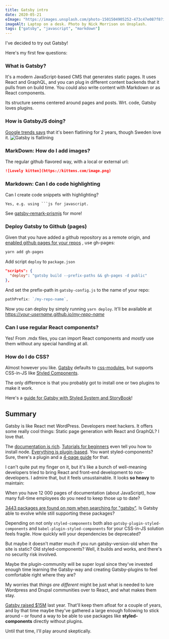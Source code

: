```yaml
---
title: Gatsby intro
date: 2020-05-21
eImage: "https://images.unsplash.com/photo-1501504905252-473c47e087f8?ixlib=rb-1.2.1&ixid=eyJhcHBfaWQiOjEyMDd9&auto=format&fit=crop&w=1867&q=80"
imageAlt: Laptop on a desk. Photo by Nick Morrison on Unsplash.
tags: ["gatsby", "javascript", "markdown"]
---
```


I've decided to try out Gatsby!

Here's my first few questions:

### What is Gatsby?

It's a modern JavaScript-based CMS that generates static pages.
It uses React and GraphQL, and you can plug in different content
backends that it pulls from on build time. You could also write
content with Markdown or as React components.

Its structure seems centered around pages and posts. Wrt. code, Gatsby loves plugins.

### How is GatsbyJS doing?

[Google trends says](https://trends.google.com/trends/explore?q=gatsbyjs)
that it's been flatlining for 2 years, though Sweden love it.
![Gatsby is flatlining](./gatsby-flatline.png)

### MarkDown: How do I add images?

The regular github flavored way, with a local or external url:

```markdown
![Lovely kitten](https://kittens.com/image.png)
```

### Markdown: Can I do code highlighting

Can I create code snippets with highlighting?

````text
Yes, e.g. using ```js for javascript.
````

See [gatsby-remark-prismjs](https://www.gatsbyjs.org/packages/gatsby-remark-prismjs/) for more!

### Deploy Gatsby to Github (pages)

Given that you have added a github repository as a remote origin, and
[enabled github pages for your repos](https://help.github.com/en/github/working-with-github-pages/configuring-a-publishing-source-for-your-github-pages-site)
, use gh-pages:

```bash
yarn add gh-pages
```

Add script `deploy` to `package.json`

```json
"scripts": {
  "deploy": "gatsby build --prefix-paths && gh-pages -d public"
},
```

And set the prefix-path in `gatsby-config.js` to the name of your repo:

```js
pathPrefix: `/my-repo-name`,
```

Now you can deploy by simply running `yarn deploy`. It'll be available at
[https://_your-username_.github.io/_my-repo-name_](https://tomfa.github.io/notes)

### Can I use regular React components?

Yes! From .mdx files, you can import React components and
*mostly* use them without any special handling at all. 

### How do I do CSS?

Almost however you like. [Gatsby](https://www.gatsbyjs.org/tutorial/part-two/)
defaults to [css-modules](https://github.com/css-modules/css-modules), but supports
CSS-in-JS like [Styled Components](https://www.gatsbyjs.org/docs/styled-components/).

The only difference is that you probably got to install one or two plugins to
make it work.

Here's a [guide for Gatsby with Styled System and StoryBook](https://pagepro.co/blog/getting-started-with-gatsbyjs-styled-components-storybook/)!

## Summary

Gatsby is like React met WordPress. Developers meet hackers. It offers some really
cool things: Static page generation with React and GraphQL? I love that.

The [documentation is rich](https://www.gatsbyjs.org/docs/).
[Tutorials for beginners](https://www.gatsbyjs.org/tutorial/) even tell you how to install node.
[Everything is plugin-based](https://www.gatsbyjs.org/plugins/).
You want styled-components? Sure, there's a plugin and a [4-page guide](https://www.gatsbyjs.org/docs/styled-components/) for that.

I can't quite put my finger on it, but it's like a bunch of well-meaning developers
tried to bring React and front-end development to non-developers. I admire that,
but it feels unsustainable. It looks **so heavy** to maintain:

When you have 12 000 pages of documentation (about JavaScript), how many full-time
employees do you need to keep those up to date?

[3443 packages are found on npm when searching for "gatsby"](https://www.npmjs.com/search?q=gatsby).
Is Gatsby able to evolve while still supporting these packages?

Depending on not only `styled-components` both also `gatsby-plugin-styled-components`
and `babel-plugin-styled-components` for your CSS-in-JS solution feels fragile.
How quickly will your dependencies be deprecated?

But maybe it doesn't matter much if you run gatsby-version-old when the site is
static? Old styled-components? Well, it builds and works, and there's no security risk involved.

Maybe the plugin-community will be super loyal since they've invested enough time
learning the Gatsby-way and creating Gatsby-plugins to feel comfortable right
where they are?

My worries that _things are different_ might be just what is needed
to lure Wordpress and Drupal communities over to React, and what makes them stay.

[Gatsby raised $15M](https://www.gatsbyjs.org/blog/2019-09-26-announcing-gatsby-15m-series-a-funding-round/)
last year. That'll keep them afloat for a couple of years, and by that time maybe
they've gathered a large enough following to stick around – or found a way to
be able to use packages like **styled-components** directly without plugins.

Until that time, I'll play around skeptically.

